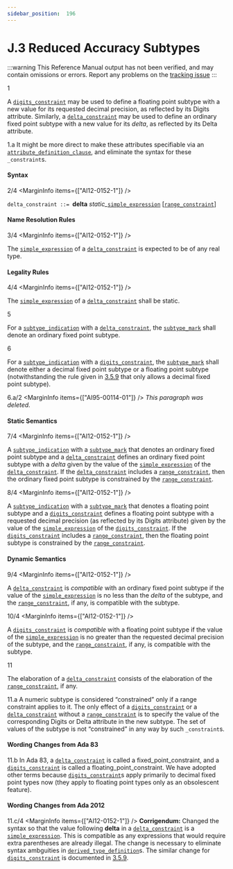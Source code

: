 ```yaml
---
sidebar_position:  196
---
```


# J.3 Reduced Accuracy Subtypes

:::warning
This Reference Manual output has not been verified,
and may contain omissions or errors.
Report any problems on the [tracking issue](https://github.com/ada-lang-io/ada-lang-io/issues/20)
:::


<MarginText>1</MarginText>
<p>A <code><a href="../AA-3/AA-3.5#S0050">digits_constraint</a></code> may be used to define a floating point subtype with a new value for its requested decimal precision, as reflected by its Digits attribute. Similarly, a <code><a href="../AA-J/AA-J.3#S0367">delta_constraint</a></code> may be used to define an ordinary fixed point subtype with a new value for its <em>delta</em>, as reflected by its Delta attribute. <br /></p>

<MarginText>1.a</MarginText>
<Admonition type="aarm" aarm="discussion" title="Discussion: ">
<strong></strong>It might be more direct to make these attributes specifiable via an <code><a href="../AA-13/AA-13.3#S0349">attribute_definition_clause</a></code>, and eliminate the syntax for these <code>_constraint</code>s. <br /></Admonition>


#### Syntax

<MarginText>2/4</MarginText>
<MarginInfo items={["AI12-0152-1"]} />

<CodeBlock>
<code>delta_constraint</code><a id="S0367"></a><code> ::= </code><strong>delta</strong> <em>static_</em><code><a href="../AA-4/AA-4.4#S0138">simple_expression</a></code> [<code><a href="../AA-3/AA-3.5#S0036">range_constraint</a></code>]<br />

</CodeBlock>

#### Name Resolution Rules

<MarginText>3/4</MarginText>
<MarginInfo items={["AI12-0152-1"]} />
<p>The <code><a href="../AA-4/AA-4.4#S0138">simple_expression</a></code> of a <code><a href="../AA-J/AA-J.3#S0367">delta_constraint</a></code> is expected to be of any real type. <br /></p>


#### Legality Rules

<MarginText>4/4</MarginText>
<MarginInfo items={["AI12-0152-1"]} />
<p>The <code><a href="../AA-4/AA-4.4#S0138">simple_expression</a></code> of a <code><a href="../AA-J/AA-J.3#S0367">delta_constraint</a></code> shall be static.<br /></p>

<MarginText>5</MarginText>
<p>For a <code><a href="../AA-3/AA-3.2#S0027">subtype_indication</a></code> with a <code><a href="../AA-J/AA-J.3#S0367">delta_constraint</a></code>, the <code><a href="../AA-3/AA-3.2#S0028">subtype_mark</a></code> shall denote an ordinary fixed point subtype.<br /></p>

<MarginText>6</MarginText>
<p>For a <code><a href="../AA-3/AA-3.2#S0027">subtype_indication</a></code> with a <code><a href="../AA-3/AA-3.5#S0050">digits_constraint</a></code>, the <code><a href="../AA-3/AA-3.2#S0028">subtype_mark</a></code> shall denote either a decimal fixed point subtype or a floating point subtype (notwithstanding the rule given in <a href="../AA-3/AA-3.5#Subclause_3.5.9">3.5.9</a> that only allows a decimal fixed point subtype). <br /></p>

<MarginText>6.a/2</MarginText>
<MarginInfo items={["AI95-00114-01"]} />
<Admonition type="aarm" aarm="note" title="Note: ">
<em>This paragraph was deleted.</em><br /></Admonition>


#### Static Semantics

<MarginText>7/4</MarginText>
<MarginInfo items={["AI12-0152-1"]} />
<p>A <code><a href="../AA-3/AA-3.2#S0027">subtype_indication</a></code> with a <code><a href="../AA-3/AA-3.2#S0028">subtype_mark</a></code> that denotes an ordinary fixed point subtype and a <code><a href="../AA-J/AA-J.3#S0367">delta_constraint</a></code> defines an ordinary fixed point subtype with a <em>delta</em> given by the value of the <code><a href="../AA-4/AA-4.4#S0138">simple_expression</a></code> of the <code><a href="../AA-J/AA-J.3#S0367">delta_constraint</a></code>. If the <code><a href="../AA-J/AA-J.3#S0367">delta_constraint</a></code> includes a <code><a href="../AA-3/AA-3.5#S0036">range_constraint</a></code>, then the ordinary fixed point subtype is constrained by the <code><a href="../AA-3/AA-3.5#S0036">range_constraint</a></code>.<br /></p>

<MarginText>8/4</MarginText>
<MarginInfo items={["AI12-0152-1"]} />
<p>A <code><a href="../AA-3/AA-3.2#S0027">subtype_indication</a></code> with a <code><a href="../AA-3/AA-3.2#S0028">subtype_mark</a></code> that denotes a floating point subtype and a <code><a href="../AA-3/AA-3.5#S0050">digits_constraint</a></code> defines a floating point subtype with a requested decimal precision (as reflected by its Digits attribute) given by the value of the <code><a href="../AA-4/AA-4.4#S0138">simple_expression</a></code> of the <code><a href="../AA-3/AA-3.5#S0050">digits_constraint</a></code>. If the <code><a href="../AA-3/AA-3.5#S0050">digits_constraint</a></code> includes a <code><a href="../AA-3/AA-3.5#S0036">range_constraint</a></code>, then the floating point subtype is constrained by the <code><a href="../AA-3/AA-3.5#S0036">range_constraint</a></code>. <br /></p>


#### Dynamic Semantics

<MarginText>9/4</MarginText>
<MarginInfo items={["AI12-0152-1"]} />
<p>A <code><a href="../AA-J/AA-J.3#S0367">delta_constraint</a></code> is <em>compatible</em> with an ordinary fixed point subtype if the value of the <code><a href="../AA-4/AA-4.4#S0138">simple_expression</a></code> is no less than the <em>delta</em> of the subtype, and the <code><a href="../AA-3/AA-3.5#S0036">range_constraint</a></code>, if any, is compatible with the subtype.<br /></p>

<MarginText>10/4</MarginText>
<MarginInfo items={["AI12-0152-1"]} />
<p>A <code><a href="../AA-3/AA-3.5#S0050">digits_constraint</a></code> is <em>compatible</em> with a floating point subtype if the value of the <code><a href="../AA-4/AA-4.4#S0138">simple_expression</a></code> is no greater than the requested decimal precision of the subtype, and the <code><a href="../AA-3/AA-3.5#S0036">range_constraint</a></code>, if any, is compatible with the subtype.<br /></p>

<MarginText>11</MarginText>
<p>The elaboration of a <code><a href="../AA-J/AA-J.3#S0367">delta_constraint</a></code> consists of the elaboration of the <code><a href="../AA-3/AA-3.5#S0036">range_constraint</a></code>, if any. <br /></p>

<MarginText>11.a</MarginText>
<Admonition type="aarm" aarm="reason" title="Reason: ">
<strong></strong>A numeric subtype is considered &ldquo;constrained&rdquo; only if a range constraint applies to it. The only effect of a <code><a href="../AA-3/AA-3.5#S0050">digits_constraint</a></code> or a <code><a href="../AA-J/AA-J.3#S0367">delta_constraint</a></code> without a <code><a href="../AA-3/AA-3.5#S0036">range_constraint</a></code> is to specify the value of the corresponding Digits or Delta attribute in the new subtype. The set of values of the subtype is not &ldquo;constrained&rdquo; in any way by such <code>_constraint</code>s. <br /></Admonition>


#### Wording Changes from Ada 83

<MarginText>11.b</MarginText>
<Admonition type="aarm" aarm="note" title="Note: ">
In Ada 83, a <code><a href="../AA-J/AA-J.3#S0367">delta_constraint</a></code> is called a fixed_point_constraint, and a <code><a href="../AA-3/AA-3.5#S0050">digits_constraint</a></code> is called a floating_point_constraint. We have adopted other terms because <code><a href="../AA-3/AA-3.5#S0050">digits_constraint</a></code>s apply primarily to decimal fixed point types now (they apply to floating point types only as an obsolescent feature). <br /></Admonition>


#### Wording Changes from Ada 2012

<MarginText>11.c/4</MarginText>
<MarginInfo items={["AI12-0152-1"]} />
<Admonition type="aarm" aarm="note" title="Note: ">
<strong>Corrigendum:</strong> Changed the syntax so that the value following <strong>delta</strong> in a <code><a href="../AA-J/AA-J.3#S0367">delta_constraint</a></code> is a <code><a href="../AA-4/AA-4.4#S0138">simple_expression</a></code>. This is compatible as any expressions that would require extra parentheses are already illegal. The change is necessary to eliminate syntax ambguities in <code><a href="../AA-3/AA-3.4#S0035">derived_type_definition</a></code>s. The similar change for <code><a href="../AA-3/AA-3.5#S0050">digits_constraint</a></code> is documented in <a href="../AA-3/AA-3.5#Subclause_3.5.9">3.5.9</a>. <br /></Admonition>

